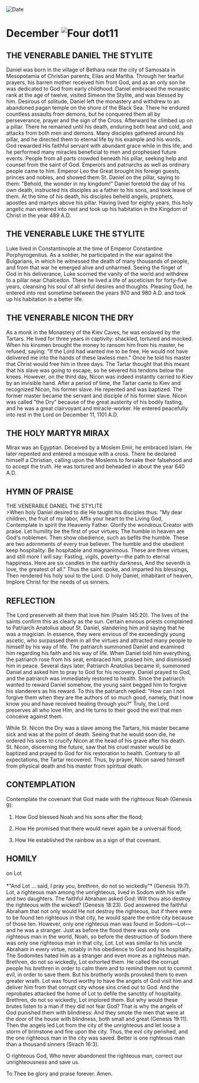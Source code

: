 
<RunningHead />
<Image src="/title-imprint.png" height={68} width={50} alt="Date" className="title-imprint"/>

# <div id="date">December <Image className="four-dot" src="/four-dot.png" height={15} width={15} alt="Four dot" />11</div>

## THE VENERABLE DANIEL THE STYLITE

Daniel was born in the village of Bethara near the city of Samosata in Mesopotamia of Christian parents, Elias and Martha. Through her tearful prayers, his barren mother received him from God, and as an only son he was dedicated to God from early childhood. Daniel embraced the monastic rank at the age of twelve, visited Simeon the Stylite, and was blessed by him. Desirous of solitude, Daniel left the monastery and withdrew to an abandoned pagan temple on the shore of the Black Sea. There he endured countless assaults from demons, but he conquered them all by perseverance, prayer and the sign of the Cross. Afterward he climbed up on a pillar. There he remained until his death, enduring both heat and cold, and attacks from both men and demons. Many disciples gathered around his pillar, and he directed them to eternal life by his example and his words. God rewarded His faithful servant with abundant grace while in this life, and he performed many miracles beneficial to men and prophesied future events. People from all parts crowded beneath his pillar, seeking help and counsel from the saint of God. Emperors and patriarchs as well as ordinary people came to him. Emperor Leo the Great brought his foreign guests, princes and nobles, and showed them St. Daniel on the pillar, saying to them: "Behold, the wonder in my kingdom!" Daniel foretold the day of his own death, instructed his disciples as a father to his sons, and took leave of them. At the time of his death, his disciples beheld angels, prophets, apostles and martyrs above his pillar. Having lived for eighty years, this holy angelic man entered into rest and took up his habitation in the Kingdom of Christ in the year 489 A.D.

## THE VENERABLE LUKE THE STYLITE

Luke lived in Constantinople at the time of Emperor Constantine Porphyrogenitus. As a soldier, he participated in the war against the Bulgarians, in which he witnessed the death of many thousands of people, and from that war he emerged alive and unharmed. Seeing the finger of God in his deliverance, Luke scorned the vanity of the world and withdrew to a pillar near Chalcedon. There he lived a life of asceticism for forty-five years, cleansing his soul of all sinful desires and thoughts. Pleasing God, he entered into rest sometime between the years 970 and 980 A.D. and took up his habitation in a better life.

## THE VENERABLE NICON THE DRY

As a monk in the Monastery of the Kiev Caves, he was enslaved by the Tartars. He lived for three years in captivity: shackled, tortured and mocked. When his kinsmen brought the money to ransom him from his master, he refused, saying: "If the Lord had wanted me to be free, He would not have delivered me into the hands of these lawless men." Once he told his master that Christ would free him in three days. The Tartar thought that this meant that his slave was going to escape, so he severed his tendons below the knees. However, on the third day, Nicon was indeed instantly carried to Kiev by an invisible hand. After a period of time, the Tartar came to Kiev and recognized Nicon, his former slave. He repented and was baptized. The former master became the servant and disciple of his former slave. Nicon was called "the Dry" because of the great austerity of his bodily fasting, and he was a great clairvoyant and miracle-worker. He entered peacefully into rest in the Lord on December 11, 1101 A.D.

## THE HOLY MARTYR MIRAX

Mirax was an Egyptian. Deceived by a Moslem Emir, he embraced Islam. He later repented and entered a mosque with a cross. There he declared himself a Christian, calling upon the Moslems to forsake their falsehood and to accept the truth. He was tortured and beheaded in about the year 640 A.D.


## HYMN OF PRAISE
<div style={{textAlign:'center', color:'crimson', fontWeight:'bold'}}>
THE VENERABLE DANIEL THE STYLITE
</div>
>When holy Daniel desired to die  
He taught his disciples thus:  
"My dear children, the fruit of my labor,  
Affix your heart to the Living God,  
Contemplate in spirit the Heavenly Father.  
Glorify the wondrous Creator with praise.  
Let humility be the first of your virtues;  
The humble in heaven are God's noblemen.  
Then show obedience, such as befits the humble.  
These are two adornments of every true believer.  
The humble and the obedient keep hospitality:  
Be hospitable and magnanimous.  
These are three virtues, and still more I will say:  
Fasting, vigils, poverty—the path to eternal happiness.  
Here are six candles in the earthly darkness,  
And the seventh is love, the greatest of all."  
Thus the saint spoke, and imparted his blessings,  
Then rendered his holy soul to the Lord.  
O holy Daniel, inhabitant of heaven,  
Implore Christ for the needs of us sinners.  


## REFLECTION

The Lord preserveth all them that love him (Psalm 145:20). The lives of the saints confirm this as clearly as the sun. Certain envious priests complained to Patriarch Anatolius about St. Daniel, slandering him and saying that he was a magician. In essence, they were envious of the exceedingly young ascetic, who surpassed them in all the virtues and attracted many people to himself by his way of life. The patriarch summoned Daniel and examined him regarding his faith and his way of life. When Daniel told him everything, the patriarch rose from his seat, embraced him, praised him, and dismissed him in peace. Several days later, Patriarch Anatolius became ill, summoned Daniel and asked him to pray to God for his recovery. Daniel prayed to God, and the patriarch was immediately restored to health. Since the patriarch wanted to reward Daniel somehow, the young saint begged him to forgive his slanderers as his reward. To this the patriarch replied: "How can I not forgive them when they are the authors of so much good, namely, that I now know you and have received healing through you?" Truly, the Lord preserves all who love Him, and He turns to their good the evil that men conceive against them.

While St. Nicon the Dry was a slave among the Tartars, his master became sick and was at the point of death. Seeing that he would soon die, he ordered his sons to crucify Nicon at the head of his grave after his death. St. Nicon, discerning the future, saw that his cruel master would be baptized and prayed to God for his restoration to health. Contrary to all expectations, the Tartar recovered. Thus, by prayer, Nicon saved himself from physical death and his master from spiritual death.


## CONTEMPLATION

Contemplate the covenant that God made with the righteous Noah (Genesis 9):

1. How God blessed Noah and his sons after the flood;

2. How He promised that there would never again be a universal flood;

3. How He established the rainbow as a sign of that covenant.


## HOMILY
<div style={{textAlign:'center', color:'crimson', fontWeight:'bold'}}>
on Lot
</div>
<br />
<div style={{textAlign:'right'}}>
*"And Lot … said, I pray you, brethren, do not so wickedly"* (Genesis 19:7).
</div>
Lot, a righteous man among the unrighteous, lived in Sodom with his wife and two daughters. The faithful Abraham asked God: Wilt thou also destroy the righteous with the wicked? (Genesis 18:23). God answered the faithful Abraham that not only would He not destroy the righteous, but if there were to be found ten righteous in that city, he would spare the entire city because of those ten. However, only one righteous man was found in Sodom—Lot—and he was a stranger. Just as before the flood there was only one righteous man in the world, Noah, so before the destruction of Sodom there was only one righteous man in that city, Lot. Lot was similar to his uncle Abraham in every virtue, notably in his obedience to God and his hospitality. The Sodomites hated him as a stranger and even more as a righteous man. Brethren, do not so wickedly, Lot exhorted them. He called the corrupt people his brethren in order to calm them and to remind them not to commit evil, in order to save them. But his brotherly words provoked them to even greater wrath. Lot was found worthy to have the angels of God visit him and deliver him from that corrupt city whose sins cried out to God. And the reprobates attacked the home of Lot to defile the sanctity of hospitality. Brethren, do not so wickedly, Lot implored them. But why would these brutes listen to a man if they did not fear God? That is why the angels of God punished them with blindness: And they smote the men that were at the door of the house with blindness, both small and great (Genesis 19:11). Then the angels led Lot from the city of the unrighteous and let loose a storm of brimstone and fire upon the city. Thus, the evil city perished, and the one righteous man in the city was saved. Better is one righteous man than a thousand sinners (Sirach 16:3).

O righteous God, Who never abandonest the righteous man, correct our unrighteousness and save us.

To Thee be glory and praise forever. Amen.